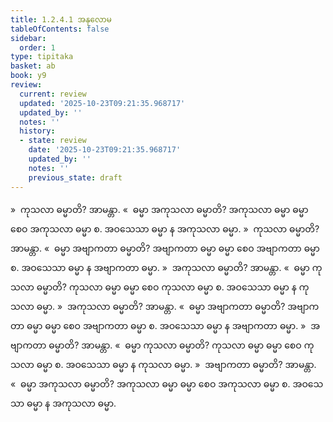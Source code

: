 ```yaml
---
title: 1.2.4.1 အနုလောမ
tableOfContents: false
sidebar:
  order: 1
type: tipitaka
basket: ab
book: y9
review:
  current: review
  updated: '2025-10-23T09:21:35.968717'
  updated_by: ''
  notes: ''
  history:
  - state: review
    date: '2025-10-23T09:21:35.968717'
    updated_by: ''
    notes: ''
    previous_state: draft
---
```



<ReviewStatus review={frontmatter.review} showDetails={true} />

<HypothesisAnnotation frontmatter={frontmatter} />

<DynamicBreadcrumb />

<Division number="27" book="y9" e="ch" v="35" p="6">

<Paragraph number="135" book="y9">
»  ကုသလာ ဓမ္မာတိ? အာမန္တာ.
</Paragraph>

<Paragraph number="136" book="y9">
«  ဓမ္မာ အကုသလာ ဓမ္မာတိ?
</Paragraph>

<Paragraph number="137" book="y9">
အကုသလာ ဓမ္မာ ဓမ္မာ စေဝ အကုသလာ ဓမ္မာ စ. အဝသေသာ ဓမ္မာ န အကုသလာ ဓမ္မာ.
</Paragraph>

<Paragraph number="138" book="y9">
»  ကုသလာ ဓမ္မာတိ? အာမန္တာ.
</Paragraph>

<Paragraph number="139" book="y9">
«  ဓမ္မာ အဗျာကတာ ဓမ္မာတိ?
</Paragraph>

<Paragraph number="140" book="y9">
အဗျာကတာ ဓမ္မာ ဓမ္မာ စေဝ အဗျာကတာ ဓမ္မာ စ. အဝသေသာ ဓမ္မာ န အဗျာကတာ ဓမ္မာ.
</Paragraph>

</Division>
<Division number="28" book="y9" e="ch" v="35" p="6">

<Paragraph number="141" book="y9">
»  အကုသလာ ဓမ္မာတိ? အာမန္တာ.
</Paragraph>

<Paragraph number="142" book="y9">
«  ဓမ္မာ ကုသလာ ဓမ္မာတိ?
</Paragraph>

<Paragraph number="143" book="y9">
ကုသလာ ဓမ္မာ ဓမ္မာ စေဝ ကုသလာ ဓမ္မာ စ. အဝသေသာ ဓမ္မာ န ကုသလာ ဓမ္မာ.
</Paragraph>

<Paragraph number="144" book="y9">
»  အကုသလာ ဓမ္မာတိ? အာမန္တာ.
</Paragraph>

<Paragraph number="145" book="y9">
«  ဓမ္မာ အဗျာကတာ ဓမ္မာတိ?
</Paragraph>

<Paragraph number="146" book="y9">
အဗျာကတာ ဓမ္မာ ဓမ္မာ စေဝ အဗျာကတာ ဓမ္မာ စ. အဝသေသာ ဓမ္မာ န အဗျာကတာ ဓမ္မာ.
</Paragraph>

</Division>
<Division number="29" book="y9" e="ch" v="35" p="7">

<Paragraph number="147" book="y9">
»  အဗျာကတာ ဓမ္မာတိ? အာမန္တာ.
</Paragraph>

<Paragraph number="148" book="y9">
«  ဓမ္မာ ကုသလာ ဓမ္မာတိ?
</Paragraph>

<Paragraph number="149" book="y9">
ကုသလာ ဓမ္မာ ဓမ္မာ စေဝ ကုသလာ ဓမ္မာ စ. အဝသေသာ ဓမ္မာ န ကုသလာ ဓမ္မာ.
</Paragraph>

<Paragraph number="150" book="y9">
»  အဗျာကတာ ဓမ္မာတိ? အာမန္တာ.
</Paragraph>

<Paragraph number="151" book="y9">
«  ဓမ္မာ အကုသလာ ဓမ္မာတိ?
</Paragraph>

<Paragraph number="152" book="y9">
အကုသလာ ဓမ္မာ ဓမ္မာ စေဝ အကုသလာ ဓမ္မာ စ. အဝသေသာ ဓမ္မာ န အကုသလာ ဓမ္မာ.
</Paragraph>
</Division>